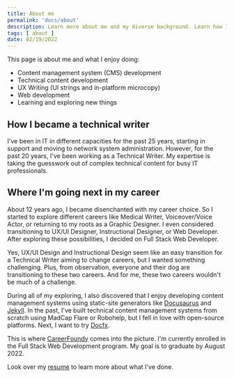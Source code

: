 ```yaml
---
title: About me
permalink: 'docs/about'
description: Learn more about me and my diverse background. Learn how I got here and where I'm going.
tags: [ about ]
date: 02/19/2022
---
```


This page is about me and what I enjoy doing:
- Content management system (CMS) development
- Technical content development
- UX Writing (UI strings and in-platform microcopy)
- Web development
- Learning and exploring new things

## How I became a technical writer
I've been in IT in different capacities for the past 25 years, starting in support and moving to network system administration. However, for the past 20 years, I've been working as a Technical Writer. My expertise is taking the guesswork out of complex technical content for busy IT professionals. 

## Where I'm going next in my career
About 12 years ago, I became disenchanted with my career choice. So I started to explore different careers like Medical Writer, Voiceover/Voice Actor, or returning to my roots as a Graphic Designer. I even considered transitioning to UX/UI Designer, Instructional Designer, or Web Developer. After exploring these possibilities, I decided on Full Stack Web Developer.

Yes, UX/UI Design and Instructional Design seem like an easy transition for a Technical Writer aiming to change careers, but I wanted something challenging. Plus, from observation, everyone and their dog are transitioning to these two careers. And for me, these two careers wouldn't be much of a challenge.

During all of my exploring, I also discovered that I enjoy developing content management systems using static-site generators like [Docusaurus](https://docusaurus.io/docs) and [Jekyll](https://jekyllrb.com/). In the past, I've built technical content management systems from scratch using MadCap Flare or Robohelp, but I fell in love with open-source platforms. Next, I want to try [Docfx](https://dotnet.github.io/docfx/tutorial/docfx_getting_started.html).

This is where [CareerFoundy](https://careerfoundry.com/en/courses/become-a-web-developer/) comes into the picture. I'm currently enrolled in the Full Stack Web Development program. My goal is to graduate by August 2022. 

Look over my [resume](resume.mdx) to learn more about what I've done.
